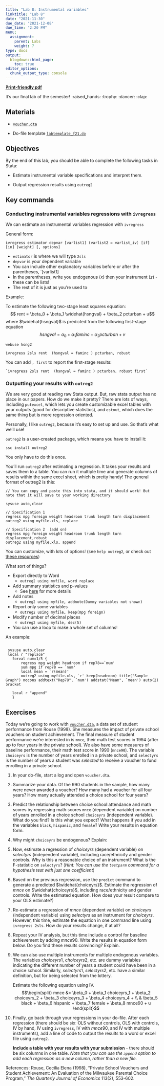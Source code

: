 ```yaml
---
title: "Lab 8: Instrumental variables"
linktitle: "Lab 8"
date: "2021-11-30"
due_date: "2021-12-08"
due_time: "2:20 PM"
menu:
  assignment:
    parent: Labs
    weight: 7
type: docs
output:
  blogdown::html_page:
    toc: true
editor_options: 
  chunk_output_type: console
---
```

**[Print-friendly pdf](../08-lab.pdf)**

It's our final lab of the semester! :raised_hands: :trophy: :dancer: :clap:

## Materials {#materials .unnumbered}

- [`voucher.dta`](../materials/voucher.dta)

- Do-file template [`labtemplate_f21.do`](../materials/labtemplate_f21.do) 


## Objectives {#objectives .unnumbered}

By the end of this lab, you should be able to complete the following
tasks in Stata:

-   Estimate instrumental variable specifications and interpret them.

-   Output regression results using `outreg2`

## Key commands  {#key-commands .unnumbered}

### Conducting instrumental variables regressions with `ivregress` 

We can estimate an instrumental variables regression with `ivregress` 

General form: 
```
ivregress estimator depvar [varlist1] (varlist2 = varlist_iv) [if] [in] [weight] [, options]
```

- `estimator` is where we will type `2sls`
- `depvar` is your dependent variable
- You can include other explanatory variables before or after the parentheses, `[varlist1]
- In the parentheses, write you endogenous ($x$) then your instrument ($z$) - these can be lists! 
- The rest of it is just as you're used to 

Example: 

To estimate the following two-stage least squares equation: 
$$ rent = \beta_0 + \beta_1 \widehat{hsngval} + \beta_2 pcturban + u$$
where $\widehat{hsngval}$ is predicted from the following first-stage equation
$$ hsngval = \alpha_0 + \alpha_1 faminc + \alpha_2 pcturban + v $$ 

``` 
webuse hsng2

ivregress 2sls rent  (hsngval = faminc ) pcturban, robust

```

You can add `, first` to report the first-stage results: 
```
`ivregress 2sls rent  (hsngval = faminc ) pcturban, robust first`
```

### Outputting your results with `outreg2` 

We are very good at reading raw Stata output. But, raw stata output has no place in our papers. How do we make it pretty? There are lots of ways, including `putexcel`, which lets you create customizable excel tables with your outputs (good for descriptive statistics), and `estout`, which does the same thing but is more regression oriented. 

Personally, I like `outreg2`, because it's easy to set up and use. So that's what we'll use! 

`outreg2` is a user-created package, which means you have to install it: 

```
ssc install outreg2
````

You only have to do this once. 

You'll run `outreg2` after estimating a regression. It takes your results and saves them to a table. You can run it multiple time and generate columns of results within the same excel sheet, which is pretty handy! The general format of outreg2 is this: 

```
// You can copy and paste this into stata, and it should work! But note that it will save to your working directory

sysuse auto,clear

// Specification 1
regress mpg foreign weight headroom trunk length turn displacement
outreg2 using myfile.xls, replace 

// Specification 2  (add on)
regress mpg foreign weight headroom trunk length turn displacement,robust
outreg2 using myfile.xls, append 
```
 
 You can customize, with lots of options! (see `help outreg2`, or check out [these resources](https://thedatahall.com/stata-outreg2-part1/))
 
What sort of things? 

 - Export directly to Word
    - `outreg2 using myfile, word replace`
 - Add summary statistics and p-values 
    - See [here](https://thedatahall.com/reporting-publication-style-regression-output-in-stata-part-2/) for more details
 - Add notes
    - `outreg2 using myfile, addnote(Dummy variables not shown)`
 - Report only some variables
    - `outreg2 using myfile, keep(mpg foreign)`
 - Modify number of decimal places
   - `outreg2 using myfile, dec(5)`
 - You can use a loop to make a whole set of columns!
 
 An example:
 
 ``` 
 
  sysuse auto,clear
  local r "replace"
    forval num=1/5 {
        regress mpg weight headroom if rep78==`num'
        sum mpg if rep78 == `num'
        local mean = `r(mean)'
        outreg2 using myfile.xls, `r' keep(headroom) title("Sample Graph") nocons addtext("Rep78", `num') addstat("Mean", `mean') auto(2) bracket
    
    local r "append"
    }

```
 

<!-- ## Lab Video  -->

<!-- <iframe src="https://streaming.uvm.edu/media/embed/d89ZdcD/" width="640" height="480" frameborder="0" allowfullscreen></iframe> -->

## Exercises



Today we're going to work with [`voucher.dta`](../materials/voucher.dta), a data set of student
performance from Rouse (1998). She measures the impact of private school
vouchers on student achievement. The final measure of student
performance we're interested in is `mnce`, their math test scores in
1994 (after up to four years in the private school). We also have some
measures of baseline performance, their math test score in 1990
(`mnce90`). The variable `choiceyrs` is the number of years enrolled in
a private school, and `selectyrs` is the number of years a student was
*selected* to receive a voucher to fund enrolling in a private school.\

1.  In your do-file, start a log and open `voucher.dta`.

2.  Summarize your data. Of the 990 students in the sample, how many were never awarded a
    voucher? How many had a voucher for all four years? How many
    actually attended a choice school for four years?

3.  Predict the relationship between choice school attendance and math
    scores by regressing math scores `mnce` (dependent variable) on
    number of years enrolled in a choice school `choiceyrs` (independent
    variable). What do you find? Is this what you expect? What happens
    if you add in the variables `black`, `hispanic`, and `female`? Write
    your results in equation form.

4.  Why might `choiceyrs` be endogenous? Explain:

5.  Now, estimate a regression of $choiceyrs$ (dependent variable) on
    $selectyrs$ (independent variable), including race/ethnicity and
    gender controls. Why is this a reasonable choice of an instrument?
    What is the F-statistic on `selectyrs`? (*Hint: You can use the
    `testparm` command for a hypothesis test with just one coefficient*)

6.  Based on the previous regression, use the `predict` command to
    generate a predicted $\widehat{choiceyrs}$. Estimate the regression
    of $mnce$ on $\widehat{choiceyrs}$, including race/ethnicity and
    gender controls. Write the estimated equation. How does your result
    compare to your OLS estimate?)

7. Re-estimate a regression of $mnce$ (dependent variable) on
    $choiceyrs$ (independent variable) using $selectyrs$ as an
    instrument for $choiceyrs$. However, this time, estimate the
    equation in one command line using `ivregress 2sls`. How do your
    results change, if at all?

8. Repeat your IV analysis, but this time include a control for
    baseline achievement by adding $mnce90$. Write the results in
    equation form below. Do you find these results convincing? Explain.

9. We can also use multiple instruments for multiple endogenous
    variables. The variables $choiceyrs1$, $choiceyrs2$, etc. are dummy
    variables indicating the different number of years a student could
    have been in a choice school. Similarly, $selectyrs1$, $selectyrs2$,
    etc. have a similar definition, but for being selected from the
    lottery.

    Estimate the following equation using IV. $$\begin{split}
    mnce &= \beta_0 + \beta_1 choiceyrs_1 + \beta_2 choiceyrs_2 + \beta_3 choiceyrs_3 + \beta_4 choiceyrs_4 + \\
    &  \beta_5 black + \beta_6 hispanic + \beta_7 female + \beta_8 mnce90 + u
    \end{split}$$

10. Finally, go back through your regressions in your do-file. After
    each regression (there should be six: OLS without controls, OLS with
    controls, IV by hand, IV using `ivregress`, IV with $mnce90$, and IV
    with multiple instruments), add a line of code to output the results
    to a word or excel file using `outreg2`.

    **Include a table with your results with your submission** - there
    should be six columns in one table. *Note that you can use the
    `append` option to add each regression as a new column, rather than
    a new file.*

References: Rouse, Cecilia Elena (1998), "Private School Vouchers and
Student Achievement: An Evaluation of the Milwaukee Parental Choice
Program," *The Quarterly Journal of Economics* 113(2), 553-602.




